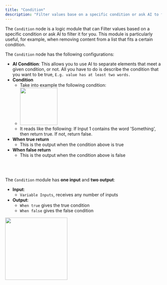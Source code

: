 ```yaml
---
title: "Condition"
description: "Filter values base on a specific condition or ask AI to filter it for you."
---
```


The `Condition` node is a logic module that can Filter values based on a specific condition or ask AI to filter it for you. This module is particularly useful, for example, when removing content from a list that fits a certain condition.

The `Condition` node has the following configurations:

- **AI Condition**: This allows you to use AI to separate elements that meet a given condition, or not. All you have to do is describe the condition that you want to be true, `E.g. value has at least two words.`
- **Condition**
  - Take into example the following condition:
  - <img height="120px" src="/images/ConditionExample.png" />
  - It reads like the following: If Input 1 contains the word 'Something', then return true. If not, return false.
- **When true return**
  - This is the output when the condition above is true
- **When false return**
  - This is the output when the condition above is false

<br/>
<br/>

The `Condition` module has **one input** and **two output**:

- **Input**: 
  - `Variable Inputs`, receives any number of inputs
- **Output**: 
  - `When true` gives the true condition
  - `When false` gives the false condition

<img height="200" src="/images/Condition.png" />
